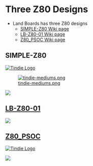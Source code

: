 = Three Z80 Designs =

* Land Boards has three Z80 designs
** [http://land-boards.com/blwiki/index.php?title=SIMPLE-Z80 SIMPLE-Z80 Wiki page]
** [http://land-boards.com/blwiki/index.php?title=LB-Z80-01 LB-Z80-01 Wiki page]
** [http://land-boards.com/blwiki/index.php?title=Z80_in_3_Chips Z80_PSOC Wiki page]

== SIMPLE-Z80 ==

<a href="https://www.tindie.com/products/34960/">
<img src="http://land-boards.com/tindie/tindie-larges-v2.png" alt="Tindie Logo">

[[File:tindie-mediums.png|link=https://www.tindie.com/products/34960/]]

<img src="http://land-boards.com/blwiki/images/d/dc/SIMPLE-Z80_P1090251-720pxV.jpg"></img>

== LB-Z80-01 ==

<img src="http://land-boards.com/blwiki/images/9/9c/LB-Z80_P1090715-720px.jpg"></img>

== Z80_PSOC ==

<a href="https://www.tindie.com/products/land_boards/programmable-system-on-a-chip-for-the-raspberry-pi/?pt=ac_prod_search">
<img src="http://land-boards.com/tindie/tindie-larges-v2.png" alt="Tindie Logo">
</img></a> 

<img src="http://land-boards.com/blwiki/images/c/cc/Z80_P865-cropped-720px.jpg"></img>

